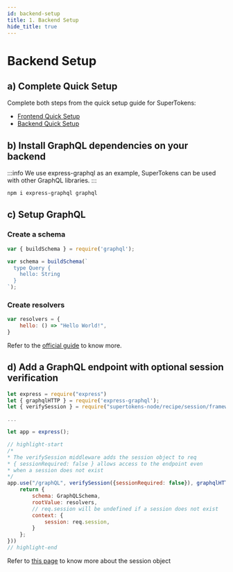 ```yaml
---
id: backend-setup
title: 1. Backend Setup
hide_title: true
---
```


<!-- COPY DOCS -->
<!-- ./session/graphql-integration/backend-setup.mdx -->

# Backend Setup

## a) Complete Quick Setup

Complete both steps from the quick setup guide for SuperTokens:
- [Frontend Quick Setup](../quick-setup/Frontend)
- [Backend Quick Setup](../quick-setup/backend)

## b) Install GraphQL dependencies on your backend

:::info
We use express-graphql as an example, SuperTokens can be used with other GraphQL libraries.
:::

```bash
npm i express-graphql graphql
```

## c) Setup GraphQL

### Create a schema 

```jsx
var { buildSchema } = require('graphql');

var schema = buildSchema(`
  type Query {
    hello: String
  }
`);
```

### Create resolvers

```jsx
var resolvers = {
    hello: () => "Hello World!",
}
```

Refer to the [official guide](https://graphql.org/learn/) to know more.

## d) Add a GraphQL endpoint with optional session verification

```jsx
let express = require("express")
let { graphqlHTTP } = require('express-graphql');
let { verifySession } = require("supertokens-node/recipe/session/framework/express");

...

let app = express();

// highlight-start
/*
* The verifySession middleware adds the session object to req
* { sessionRequired: false } allows access to the endpoint even 
* when a session does not exist
*/
app.use("/graphQL", verifySession({sessionRequired: false}), graphqlHTTP(async (req, res) => {
    return {
        schema: GraphQLSchema,
        rootValue: resolvers,
        // req.session will be undefined if a session does not exist
        context: {
            session: req.session,
        }
    };
}))
// highlight-end
```

Refer to [this page](../common-customizations/sessions/session-verification-in-api/verify-session#the-session-object) to know more about the session object
